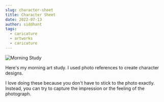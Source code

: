 ```yaml
---
slug: character-sheet
title: Character Sheet
date: 2022-07-13
author: siddhant
tags:
  - caricature
  - artworks
  - caricature
---
```

![](/images/blog1-01.png "Morning Study")

Here's my morning art study. I used photo references to create character designs. 

I love doing these because you don't have to stick to the photo exactly. Instead, you can try to capture the impression or the feeling of the photograph.